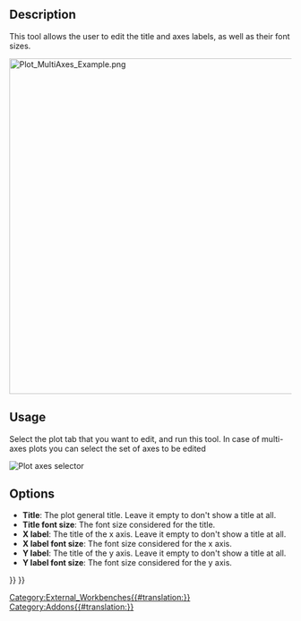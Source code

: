<languages/>
<translate>

<!--T:4-->
{{Docnav
|[[Plot_Legend|Legend]]
|[[Plot_Positions|Positions]]
|[[Plot_Workbench|Plot]]
|IconL=Plot_Legend.svg
|IconR=Plot_Positions.svg
|IconC=Workbench_Plot.svg
}}

<!--T:3-->
{{GuiCommand
|Name=Plot Labels
|MenuLocation=Plot → Set labels‏‎
|Workbenches=[[Plot_Workbench|Plot]]
}}

==Description== <!--T:8-->

<!--T:9-->
This tool allows the user to edit the title and axes labels, as well as their font sizes.

</translate>
[[Image:Plot_MultiAxes_Example.png|600px]]
<translate>

==Usage== <!--T:10-->

<!--T:11-->
Select the plot tab that you want to edit, and run this tool. In case of multi-axes plots you can select the set of axes to be edited

</translate>
[[File:Plot Axes Active.png|Plot axes selector]]
<translate>
<!--T:12-->
{{Caption|Selector for the set of axes to de edited}}

==Options== <!--T:13-->

<!--T:14-->
* '''Title''': The plot general title. Leave it empty to don't show a title at all.
* '''Title font size''': The font size considered for the title.
* '''X label''': The title of the x axis. Leave it empty to don't show a title at all.
* '''X label font size''': The font size considered for the x axis.
* '''Y label''': The title of the y axis. Leave it empty to don't show a title at all.
* '''Y label font size''': The font size considered for the y axis.


<!--T:5-->
{{Docnav
|[[Plot_Legend|Legend]]
|[[Plot_Positions|Positions]]
|[[Plot_Workbench|Plot]]
|IconL=Plot_Legend.svg
|IconR=Plot_Positions.svg
|IconC=Workbench_Plot.svg
}}

</translate>
{{Plot_Tools_navi{{#translation:}}}}
{{Userdocnavi{{#translation:}}}}
[[Category:External_Workbenches{{#translation:}}]]
[[Category:Addons{{#translation:}}]]